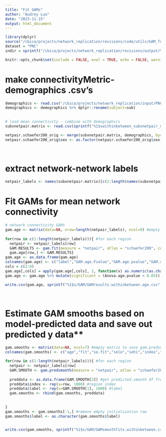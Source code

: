 ```yaml
---
title: "Fit GAMs"
author: "Audrey Luo"
date: "2023-11-15"
output: html_document
---
```

 

```r
library(dplyr)
source("/cbica/projects/network_replication/revisions/code/utils/GAM_functions_revisions.R")
dataset = "PNC"
indir = sprintf("/cbica/projects/network_replication/revisions/output/%1$s/withinbetween/", dataset)

knitr::opts_chunk$set(include = FALSE, eval = TRUE, echo = FALSE, warning = FALSE, message = FALSE) 
```
 
 
# make connectivityMetric-demographics .csv's
```r

demographics <- read.csv("/cbica/projects/network_replication/input/PNC/sample_selection/PNC_demographics_finalsample_20230629.csv")
demographics <- demographics %>% dplyr::rename(subject=sub)
 
 
# load mean connectivity - combine with demographics
subxnetpair.matrix <- read.csv(sprintf("%1$swithinbetween_subxnetpair_matrix_schaefer200x7_orig.csv", indir))

netpair.schaefer200_orig <- merge(subxnetpair.matrix, demographics, by="subject")
netpair.schaefer200_orig$sex <- as.factor(netpair.schaefer200_orig$sex)

 
```
  
 
# extract network-network labels 
```r
netpair_labels <- names(subxnetpair.matrix)[c(2:length(names(subxnetpair.matrix)))]
```  


# Fit GAMs for mean network connectivity 
```r
 
# network connectivity GAMs 
gam.age <- matrix(data=NA, nrow=length(netpair_labels), ncol=9) #empty matrix to save gam.fit output to
 
for(row in c(1:length(netpair_labels))){ #for each region
  netpair <- netpair_labels[row] 
  GAM.RESULTS <- gam.fit(measure = "netpair", atlas = "schaefer200", conn_type = "orig", region = netpair, smooth_var = "age", covariates = "sex + meanFD_avgSes") #run the gam.fit function
  gam.age[row,] <- GAM.RESULTS}
gam.age <- as.data.frame(gam.age)
colnames(gam.age) <- c("label","GAM.age.Fvalue","GAM.age.pvalue","GAM.age.AdjRsq","Anova.age.pvalue","age.onsetchange","age.peakchange","maxage.BNC.increase","age.maturation" )
cols = c(2:9)    
gam.age[,cols] = apply(gam.age[,cols], 2, function(x) as.numeric(as.character(x)))
gam.age <- gam.age %>% mutate(significant = (Anova.age.pvalue < 0.05))

write.csv(gam.age, sprintf("%1$s/GAM/GAMresults.withinbetween.age.csv", indir), row.names = F, quote = F)

    
```


# Estimate GAM smooths based on model-predicted data and save out predicted y data**   
```r
gam.smooths <- matrix(data=NA, ncol=7) #empty matrix to save gam.predsmooth fits to
colnames(gam.smooths) <- c("age","fit","se.fit","selo","sehi","index","label")

for(row in c(1:length(netpair_labels))){ #for each region
  netpair <- netpair_labels[row] 
  GAM.SMOOTH <- gam.predsmooth(measure = "netpair", atlas = "schaefer200", conn_type = "orig", region = netpair, smooth_var = "age", covariates = "sex + meanFD_avgSes") #run the gam.predsmooth function
  
  preddata <- as.data.frame(GAM.SMOOTH[3]) #get predicted.smooth df from function output
  preddata$index <- rep(x=row, 1000) #region index
  preddata$label <- rep(x=GAM.SMOOTH[1], 1000) #label
  gam.smooths <- rbind(gam.smooths, preddata)
  
  
}
gam.smooths <- gam.smooths[-1,] #remove empty initialization row
gam.smooths$label <- as.character(gam.smooths$label)

 
write.csv(gam.smooths, sprintf("%1$s/GAM/GAMsmoothfits.withinbetween.csv", indir), row.names = F, quote = F)

 
```
  

